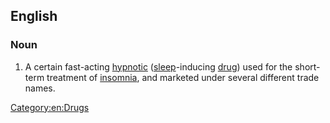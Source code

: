 ==English==

===Noun===
{{wikipedia}}
{{en-noun|-}}

# A certain fast-acting [[hypnotic]] ([[sleep]]-inducing [[drug]]) used for the short-term treatment of [[insomnia]], and marketed under several different trade names.

[[Category:en:Drugs]]